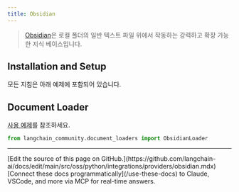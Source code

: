 ```yaml
---
title: Obsidian
---
```


>[Obsidian](https://obsidian.md/)은 로컬 폴더의 일반 텍스트 파일 위에서 작동하는 강력하고 확장 가능한 지식 베이스입니다.

## Installation and Setup

모든 지침은 아래 예제에 포함되어 있습니다.

## Document Loader


[사용 예제](/oss/python/integrations/document_loaders/obsidian)를 참조하세요.


```python
from langchain_community.document_loaders import ObsidianLoader
```

---

<Callout icon="pen-to-square" iconType="regular">
    [Edit the source of this page on GitHub.](https://github.com/langchain-ai/docs/edit/main/src/oss/python/integrations/providers/obsidian.mdx)
</Callout>
<Tip icon="terminal" iconType="regular">
    [Connect these docs programmatically](/use-these-docs) to Claude, VSCode, and more via MCP for    real-time answers.
</Tip>
